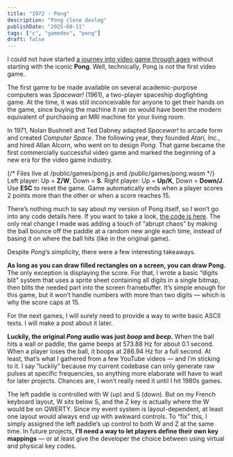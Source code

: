 ```yaml
---
title: "1972 - Pong"
description: "Pong clone devlog"
publishDate: "2025-08-11"
tags: ["c", "gamedev", "pong"]
draft: false
---
```


I could not have started [a journey into video game through ages](/posts/retro-game-dev) without starting with the iconic **Pong**.
Well, technically, Pong is _not_ the first video game.

The first game to be made available on several academic-purpose computers was _Spacewar!_ (1961), a two-player spaceship dogfighting game.
At the time, it was still inconceivable for anyone to get their hands on the game, since buying the machine it ran on would have been the modern equivalent of purchasing an MRI machine for your living room.

In 1971, Nolan Bushnell and Ted Dabney adapted _Spacewar!_ to arcade form and created _Computer Space_.
The following year, they founded _Atari, Inc._, and hired Allan Alcorn, who went on to design _Pong_.
That game became the first commercially successful video game and marked the beginning of a new era for the video game industry.


{/* Files live at /public/games/pong.js and /public/games/pong.wasm */}
<BanjoGame client:load game="pong">
Left player: Up = **Z/W**, Down = **S**.
Right player: Up = **Up/K**, Down = **Down/J**.
Use **ESC** to reset the game.
Game automatically ends when a player scores 2 points more than the other or when a score reaches 15.
</BanjoGame>

There’s nothing much to say about my version of Pong itself, so I won’t go into any code details here.
If you want to take a look, [the code is here](https://github.com/OragonEfreet/retro-game-dev/blob/main/src/pong.c).
The only real change I made was adding a touch of “abrupt chaos” by making the ball bounce off the paddle at a random new angle each time, instead of basing it on where the ball hits (like in the original game).

Despite _Pong_’s simplicity, there were a few interesting takeaways.

**As long as you can draw filled rectangles on a screen, you can draw Pong.**
The only exception is displaying the score.
For that, I wrote a basic “digits blit” system that uses a sprite sheet containing all digits in a single bitmap, then blits the needed part into the screen framebuffer.
It’s simple enough for this game, but it won’t handle numbers with more than two digits — which is why the score caps at 15.

For the next games, I will surely need to provide a way to write basic ASCII texts.
I will make a post about it later.

**Luckily, the original _Pong_ audio was just _boop_ and _beep_.**
When the ball hits a wall or paddle, the game beeps at 573.88 Hz for about 0.1 second.
When a player loses the ball, it boops at 286.94 Hz for a full second.
At least, that’s what I gathered from a few YouTube videos — and I’m sticking to it.
I say “luckily” because my current codebase can only generate raw pulses at specific frequencies, so anything more elaborate will have to wait for later projects.
Chances are, I won’t really need it until I hit 1980s games.

The left paddle is controlled with W (up) and S (down).
But on my French keyboard layout, W sits below S, and the Z key is actually where the W would be on QWERTY.
Since my event system is layout-dependent, at least one layout would always end up with awkward controls.
To “fix” this, I simply assigned the left paddle’s up control to both W and Z at the same time.
In future projects, **I’ll need a way to let players define their own key mappings** — or at least give the developer the choice between using virtual and physical key codes.
